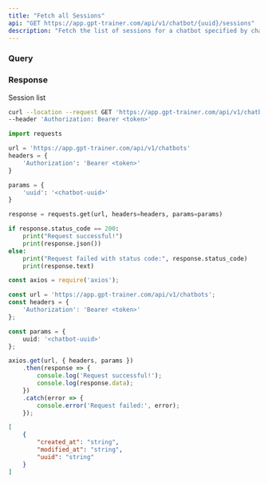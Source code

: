 ```yaml
---
title: "Fetch all Sessions"
api: "GET https://app.gpt-trainer.com/api/v1/chatbot/{uuid}/sessions"
description: "Fetch the list of sessions for a chatbot specified by chatbot uuid"
---
```


### Query

<ParamField query="uuid" type="string" required/>

### Response

<ResponseField name="" type="object[]">
Session list
<Expandable title="Session properties">
<ResponseField name="created_at" type="string"/>
<ResponseField name="modified_at" type="string"/>
<ResponseField name="uuid" type="string"/>
</Expandable>
</ResponseField>

<RequestExample>

```bash Curl
curl --location --request GET 'https://app.gpt-trainer.com/api/v1/chatbots' \
--header 'Authorization: Bearer <token>'
```

```py Python
import requests

url = 'https://app.gpt-trainer.com/api/v1/chatbots'
headers = {
    'Authorization': 'Bearer <token>'
}

params = {
    'uuid': '<chatbot-uuid>'
}

response = requests.get(url, headers=headers, params=params)

if response.status_code == 200:
    print("Request successful!")
    print(response.json())
else:
    print("Request failed with status code:", response.status_code)
    print(response.text)
```

```ts JavaScript
const axios = require('axios');

const url = 'https://app.gpt-trainer.com/api/v1/chatbots';
const headers = {
    'Authorization': 'Bearer <token>'
};

const params = {
    uuid: '<chatbot-uuid>'
};

axios.get(url, { headers, params })
    .then(response => {
        console.log('Request successful!');
        console.log(response.data);
    })
    .catch(error => {
        console.error('Request failed:', error);
    });
```

</RequestExample>

<ResponseExample>

```json Response
[
    {
        "created_at": "string",
        "modified_at": "string",
        "uuid": "string"
    }
]

```

</ResponseExample>
